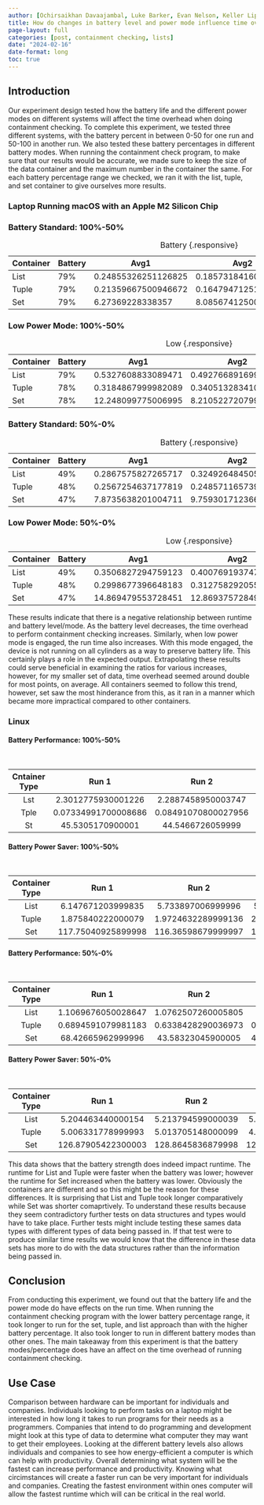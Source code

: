 ```yaml
---
author: [Ochirsaikhan Davaajambal, Luke Barker, Evan Nelson, Keller Liptrap, Rebekah Rudd, Chloe Bonson]
title: How do changes in battery level and power mode influence time overhead when performing list containment checking?
page-layout: full
categories: [post, containment checking, lists]
date: "2024-02-16"
date-format: long
toc: true
---
```


## Introduction

Our experiment design tested how the battery life and the different power modes
on different systems will affect the time overhead when doing containment
checking. To complete this experiment, we tested three different systems, with
the battery percent in between 0-50 for one run and 50-100 in another run. We
also tested these battery percentages in different battery modes. When running
the containment check program, to make sure that our results would be accurate,
we made sure to keep the size of the data container and the maximum number in
the container the same. For each battery percentage range we checked, we ran it
with the list, tuple, and set container to give ourselves more results.

### Laptop Running macOS with an Apple M2 Silicon Chip

### Battery Standard: 100%-50%

| Container | Battery | Avg1                | Avg2                | Avg3               |
|-----------|---------|---------------------|---------------------|--------------------|
| List      | 79%     | 0.24855326251126825 | 0.18573184160050005 | 0.1942872375017032 |
| Tuple     | 79%     | 0.21359667500946672 | 0.16479471251368522 | 0.1867699917173013 |
| Set       | 79%     | 6.27369228338357    | 8.085674125002697   | 9.540377816697582  |

: Battery {.responsive}

### Low Power Mode: 100%-50%
| Container | Battery | Avg1               | Avg2                | Avg3                |
|-----------|---------|--------------------|---------------------|---------------------|
| List      | 79%     | 0.5327608833089471 | 0.49276689169928434 | 0.6808747082948685  |
| Tuple     | 78%     | 0.3184867999982089 | 0.34051328341010956 | 0.33640604161191734 |
| Set       | 78%     | 12.248099775006995 | 8.210522720799782   | 7.995867279078811   |

: Low {.responsive}

### Battery Standard: 50%-0%
| Container | Battery | Avg1               | Avg2                | Avg3                |
|-----------|---------|--------------------|---------------------|---------------------|
| List      | 49%     | 0.2867575827265717 | 0.32492648450573702 | 0.31956718364547821 |
| Tuple     | 48%     | 0.2567254637177819 | 0.24857116573929101 | 0.27850027485011734 |
| Set       | 47%     | 7.8735638201004711 | 9.75930171236645911 | 9.79827364919374719 |

: Battery {.responsive}

### Low Power Mode: 50%-0%
| Container | Battery | Avg1               | Avg2                | Avg3                |
|-----------|---------|--------------------|---------------------|---------------------|
| List      | 49%     | 0.3506827294759123 | 0.40076919374749441 | 0.41234592974895092 |
| Tuple     | 48%     | 0.2998677396648183 | 0.31275829205547324 | 0.33478764888192649 |
| Set       | 47%     | 14.869479553728451 | 12.8693757284940184 | 12.5799653409105824 |

: Low {.responsive}

These results indicate that there is a negative relationship between runtime and battery level/mode. As the battery level decreases, the time overhead to perform containment checking increases. Similarly, when low power mode is engaged, the run time also increases. With this mode engaged, the device is not running on all cylinders as a way to preserve battery life. This certainly plays a role in the expected output. Extrapolating these results could serve beneficial in examining the ratios for various increases, however, for my smaller set of data, time overhead seemed around double for most points, on average. All containers seemed to follow this trend, however, set saw the most hinderance from this, as it ran in a manner which became more impractical compared to other containers.

### Linux

#### Battery Performance: 100%-50%

Cntainer Type | Run 1               | Run 2               | Run 3               | Average 4            | Average 5            | Average 6                  |
:-----------: | :-----------------: | :-----------------: | :-----------------: | :------------------: | :------------------: | :----------------: |
Lst           | 2.3012775930001226  | 2.2887458950003747  | 2.4828621830001794  | 0.23012775930001225  | 0.22887458950003747  | 0.24828621830001793  |
Tple          | 0.07334991700008686 | 0.08491070800027956 | 0.07070190199965509 | 0.007334991700008686 | 0.008491070800027955 | 0.007070190199965509 |
St            | 45.5305170900001    | 44.5466726059999    | 44.404793358999996   | 4.553051709000011   | 4.45466726059999     | 4.440479335899999    |

: Battery {.responsive}

#### Battery Power Saver: 100%-50%

Container Type | Run 1               | Run 2               | Run 3              | Average 4            | Average 5           | Average 6                 |
:------------: | :-----------------: | :-----------------: | :----------------: | :------------------: | :-----------------: | :---------------: |
List           | 6.147671203999835   | 5.733897006999996   | 5.689872683999965  | 0.6147671203999835   | 0.5733897006999996  | 0.5689872683999966  |
Tuple          | 1.875840222000079   | 1.9724632289999136  | 2.1394873950002875 | 0.1875840222000079   | 0.19724632289999136 | 0.21394873950002874 |
Set            | 117.75040925899998  | 116.36598679999997  | 114.28739855599997 | 11.775040925899997   | 11.636598679999997  | 11.428739855599996   |

: Battery {.responsive}

#### Battery Performance: 50%-0%

Container Type | Run 1               | Run 2               | Run 3              | Average 4            | Average 5           | Average 6                 |
:------------: | :-----------------: | :-----------------: | :----------------: | :------------------: | :-----------------: | :---------------: |
List           | 1.1069676050028647  | 1.0762507260005805  | 1.06999287900544   | 0.11069676050028647  | 0.10762507260005805 | 0.106999287900544   |
Tuple          | 0.6894591079981183  | 0.6338428290036973  | 0.6518652749946341 | 0.06894591079981183  | 0.06338428290036972 | 0.06518652749946341 |
Set            | 68.42665962999996   | 43.58323045900005   | 43.433679228000074 | 6.842665962999996    | 4.358323045900005   | 4.343367922800008   |

: Battery {.responsive}
 
#### Battery Power Saver: 50%-0%

Container Type | Run 1               | Run 2               | Run 3              | Average 4            | Average 5          | Average 6                |
:------------: | :-----------------: | :-----------------: | :----------------: | :------------------: | :----------------: | :--------------: |
List           | 5.204463440000154   | 5.213794599000039   | 5.352068572000007  | 0.5204463440000154   | 0.5213794599000039 | 0.5352068572000007 |
Tuple          | 5.006331778999993   | 5.013705148000099   | 4.976093853000066  | 0.5006331778999993   | 0.5013705148000099 | 0.4976093853000066 |
Set            | 126.87905422300003  | 128.8645836879998   | 122.50003941199998 | 12.687905422300002   | 12.886458368799982 | 12.250003941199997  |

: Battery {.responsive}

 This data shows that the battery strength does indeed impact runtime. The runtime for List and Tuple were faster when the battery was lower; however the runtime for Set increased when the battery was lower. Obviously the containers are different and so this might be the reason for these differences. It is surprising that List and Tuple took longer comparatively while Set was shorter comaprtively. To understand these results because they seem contradictory further tests on data structures and types would have to take place. Further tests might include testing these sames data types with different types of data being passed in. If that test were to produce similar time results we would know that the difference in these data sets has more to do with the data structures rather than the information being passed in.

## Conclusion

From conducting this experiment, we found out that the battery life and the power mode do have effects on the run time. When running the containment checking program with the lower battery percentage range, it took longer to run for the set, tuple, and list approach than with the higher battery percentage. It also took longer to run in different battery modes than other ones. The main takeaway from this experiment is that the battery modes/percentage does have an affect on the time overhead of running containment checking.

## Use Case

Comparison between hardware can be important for individuals and companies. Individuals looking to perform tasks on a laptop might be interested in how long it takes to run programs for their needs as a programmers. Companies that intend to do programming and development might look at this type of data to determine what computer they may want to get their employees. Looking at the different battery levels also allows individuals and companies to see how energy-efficient a computer is which can help with productivity. Overall determining what system will be the fastest can increase performance and productivity. Knowing what circimstances will
create a faster run can be very important for individuals and companies. Creating the fastest environment within ones computer
will allow the fastest runtime which will can be critical in the real world.
